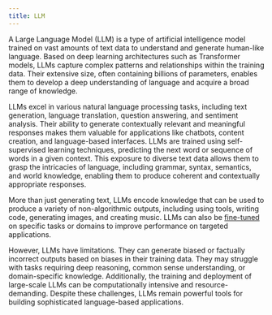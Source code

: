 ```yaml
---
title: LLM
---
```

A Large Language Model (LLM) is a type of artificial intelligence model trained on vast amounts of text data to understand and generate human-like language. Based on deep learning architectures such as Transformer models, LLMs capture complex patterns and relationships within the training data. Their extensive size, often containing billions of parameters, enables them to develop a deep understanding of language and acquire a broad range of knowledge.

LLMs excel in various natural language processing tasks, including text generation, language translation, question answering, and sentiment analysis. Their ability to generate contextually relevant and meaningful responses makes them valuable for applications like chatbots, content creation, and language-based interfaces. LLMs are trained using self-supervised learning techniques, predicting the next word or sequence of words in a given context. This exposure to diverse text data allows them to grasp the intricacies of language, including grammar, syntax, semantics, and world knowledge, enabling them to produce coherent and contextually appropriate responses.

More than just generating text, LLMs encode knowledge that can be used to produce a variety of non-algorithmic outputs, including using tools, writing code, generating images, and creating music. LLMs can also be [fine-tuned](/glossary/fine-tuning) on specific tasks or domains to improve performance on targeted applications.

However, LLMs have limitations. They can generate biased or factually incorrect outputs based on biases in their training data. They may struggle with tasks requiring deep reasoning, common sense understanding, or domain-specific knowledge. Additionally, the training and deployment of large-scale LLMs can be computationally intensive and resource-demanding. Despite these challenges, LLMs remain powerful tools for building sophisticated language-based applications.